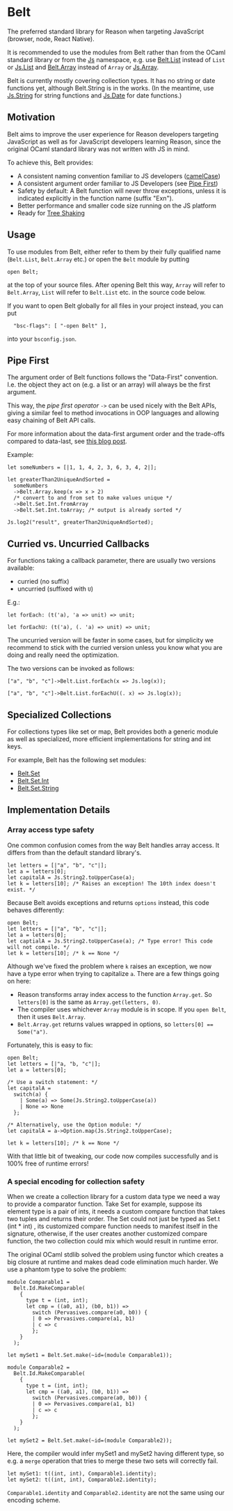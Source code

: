 # Belt

The preferred standard library for Reason when targeting JavaScript
(browser, node, React Native).

It is recommended to use the modules from Belt rather than from the
OCaml standard library or from the [Js](/apis/javascript/latest/js) namespace, e.g. use
[Belt.List](/apis/javascript/latest/belt/list) instead of `List` or [Js.List](/apis/javascript/latest/js/list)
and [Belt.Array](/apis/javascript/latest/belt/array) instead of `Array` or [Js.Array](/apis/javascript/latest/js/array).

Belt is currently mostly covering collection types. It has no string or
date functions yet, although Belt.String is in the works. (In the meantime,
use [Js.String](/apis/javascript/latest/js/string) for string functions and [Js.Date](/apis/javascript/latest/js/date)
for date functions.)

## Motivation

Belt aims to improve the user experience for Reason developers targeting
JavaScript as well as for JavaScript developers learning Reason,
since the original OCaml standard library was not written with JS in mind.

To achieve this, Belt provides:

- A consistent naming convention familiar to JS developers ([camelCase](https://en.wikipedia.org/wiki/Camel_case))
- A consistent argument order familiar to JS Developers (see [Pipe First](#Pipe%20First))
- Safety by default: A Belt function will never throw exceptions, unless it is
  indicated explicitly in the function name (suffix "Exn").
- Better performance and smaller code size running on the JS platform
- Ready for [Tree Shaking](https://webpack.js.org/guides/tree-shaking/)

## Usage

To use modules from Belt, either refer to them by their fully qualified name
(`Belt.List`, `Belt.Array` etc.) or open the `Belt` module by putting

```
open Belt;
```

at the top of your source files. After opening Belt this way,
`Array` will refer to `Belt.Array`, `List` will refer to `Belt.List` etc.
in the source code below.

If you want to open Belt globally for all files in your project instead,
you can put

```
  "bsc-flags": [ "-open Belt" ],
```

into your `bsconfig.json`.

## Pipe First

The argument order of Belt functions follows the "Data-First" convention.
I.e. the object they act on (e.g. a list or an array) will always be
the first argument.

This way, the _pipe first operator_ `->` can be used nicely with the Belt APIs,
giving a similar feel to method invocations in OOP languages and allowing
easy chaining of Belt API calls.

For more information about the data-first argument order and the
trade-offs compared to data-last, see
[this blog post](https://www.javierchavarri.com/data-first-and-data-last-a-comparison/).

Example:

```
let someNumbers = [|1, 1, 4, 2, 3, 6, 3, 4, 2|];

let greaterThan2UniqueAndSorted =
  someNumbers
  ->Belt.Array.keep(x => x > 2)
  /* convert to and from set to make values unique */
  ->Belt.Set.Int.fromArray
  ->Belt.Set.Int.toArray; /* output is already sorted */

Js.log2("result", greaterThan2UniqueAndSorted);
```

## Curried vs. Uncurried Callbacks

For functions taking a callback parameter, there are usually two versions
available:

- curried (no suffix)
- uncurried (suffixed with `U`)

E.g.:

```
let forEach: (t('a), 'a => unit) => unit;

let forEachU: (t('a), (. 'a) => unit) => unit;
```

The uncurried version will be faster in some cases, but for simplicity we
recommend to stick with the curried version unless you know
what you are doing and really need the optimization.

The two versions can be invoked as follows:

```
["a", "b", "c"]->Belt.List.forEach(x => Js.log(x));

["a", "b", "c"]->Belt.List.forEachU((. x) => Js.log(x));
```

## Specialized Collections

For collections types like set or map, Belt provides both a generic module
as well as specialized, more efficient implementations for string and int keys.

For example, Belt has the following set modules:

- [Belt.Set](/apis/javascript/latest/belt/set)
- [Belt.Set.Int](/apis/javascript/latest/belt/set-int)
- [Belt.Set.String](/apis/javascript/latest/belt/set-string)

## Implementation Details

### Array access type safety

One common confusion comes from the way Belt handles array access. It differs from than the default standard library's.

```reason
let letters = [|"a", "b", "c"|];
let a = letters[0];
let capitalA = Js.String2.toUpperCase(a);
let k = letters[10]; /* Raises an exception! The 10th index doesn't exist. */
```

Because Belt avoids exceptions and returns `options` instead, this code behaves differently:

```reason
open Belt;
let letters = [|"a", "b", "c"|];
let a = letters[0];
let captialA = Js.String2.toUpperCase(a); /* Type error! This code will not compile. */
let k = letters[10]; /* k == None */
```

Although we've fixed the problem where `k` raises an exception, we now have a type error when trying to capitalize `a`. There are a few things going on here:

- Reason transforms array index access to the function `Array.get`. So `letters[0]` is the same as `Array.get(letters, 0)`. 
- The compiler uses whichever `Array` module is in scope. If you `open Belt`, then it uses `Belt.Array`.
- `Belt.Array.get` returns values wrapped in options, so `letters[0] == Some("a")`. 

Fortunately, this is easy to fix:

```reason example
open Belt;
let letters = [|"a, "b, "c"|];
let a = letters[0];

/* Use a switch statement: */
let capitalA =
  switch(a) {
    | Some(a) => Some(Js.String2.toUpperCase(a))
    | None => None
  };
  
/* Alternatively, use the Option module: */
let capitalA = a->Option.map(Js.String2.toUpperCase);

let k = letters[10]; /* k == None */
```

With that little bit of tweaking, our code now compiles successfully and is 100% free of runtime errors!

### A special encoding for collection safety

When we create a collection library for a custom data type we need a way to
provide a comparator function. Take Set for example, suppose its element type
is a pair of ints, it needs a custom compare function that takes two tuples and
returns their order. The Set could not just be typed as Set.t (int \* int) , its
customized compare function needs to manifest itself in the signature,
otherwise, if the user creates another customized compare function, the two
collection could mix which would result in runtime error.

The original OCaml stdlib solved the problem using functor which creates a big
closure at runtime and makes dead code elimination much harder. We use a
phantom type to solve the problem:

```
module Comparable1 =
  Belt.Id.MakeComparable(
    {
      type t = (int, int);
      let cmp = ((a0, a1), (b0, b1)) =>
        switch (Pervasives.compare(a0, b0)) {
        | 0 => Pervasives.compare(a1, b1)
        | c => c
        };
    }
  );

let mySet1 = Belt.Set.make(~id=(module Comparable1));

module Comparable2 =
  Belt.Id.MakeComparable(
    {
      type t = (int, int);
      let cmp = ((a0, a1), (b0, b1)) =>
        switch (Pervasives.compare(a0, b0)) {
        | 0 => Pervasives.compare(a1, b1)
        | c => c
        };
    }
  );

let mySet2 = Belt.Set.make(~id=(module Comparable2));
```

Here, the compiler would infer mySet1 and mySet2 having different type, so e.g.
a `merge` operation that tries to merge these two sets will correctly fail.

```
let mySet1: t((int, int), Comparable1.identity);
let mySet2: t((int, int), Comparable2.identity);
```

`Comparable1.identity` and `Comparable2.identity` are not the same using our
encoding scheme.
